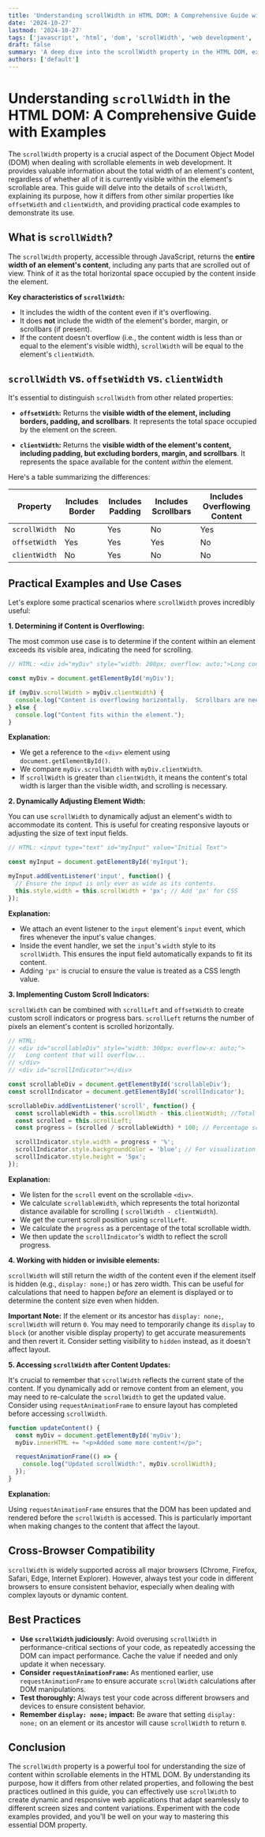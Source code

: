 ```yaml
---
title: 'Understanding scrollWidth in HTML DOM: A Comprehensive Guide with Examples'
date: '2024-10-27'
lastmod: '2024-10-27'
tags: ['javascript', 'html', 'dom', 'scrollWidth', 'web development', 'front-end', 'scroll', 'element']
draft: false
summary: 'A deep dive into the scrollWidth property in the HTML DOM, explaining its purpose, usage, and providing practical code examples to help you understand how to effectively use it for dynamic content manipulation and responsive designs.'
authors: ['default']
---
```


# Understanding `scrollWidth` in the HTML DOM: A Comprehensive Guide with Examples

The `scrollWidth` property is a crucial aspect of the Document Object Model (DOM) when dealing with scrollable elements in web development. It provides valuable information about the total width of an element's content, regardless of whether all of it is currently visible within the element's scrollable area. This guide will delve into the details of `scrollWidth`, explaining its purpose, how it differs from other similar properties like `offsetWidth` and `clientWidth`, and providing practical code examples to demonstrate its use.

## What is `scrollWidth`?

The `scrollWidth` property, accessible through JavaScript, returns the **entire width of an element's content**, including any parts that are scrolled out of view.  Think of it as the total horizontal space occupied by the content inside the element.

**Key characteristics of `scrollWidth`:**

*   It includes the width of the content even if it's overflowing.
*   It does **not** include the width of the element's border, margin, or scrollbars (if present).
*   If the content doesn't overflow (i.e., the content width is less than or equal to the element's visible width), `scrollWidth` will be equal to the element's `clientWidth`.

## `scrollWidth` vs. `offsetWidth` vs. `clientWidth`

It's essential to distinguish `scrollWidth` from other related properties:

*   **`offsetWidth`:**  Returns the **visible width of the element, including borders, padding, and scrollbars**. It represents the total space occupied by the element on the screen.

*   **`clientWidth`:** Returns the **visible width of the element's content, including padding, but excluding borders, margin, and scrollbars**. It represents the space available for the content *within* the element.

Here's a table summarizing the differences:

| Property      | Includes Border | Includes Padding | Includes Scrollbars | Includes Overflowing Content |
|---------------|-----------------|------------------|----------------------|------------------------------|
| `scrollWidth` | No              | Yes              | No                   | Yes                          |
| `offsetWidth` | Yes             | Yes              | Yes                  | No                           |
| `clientWidth` | No              | Yes              | No                   | No                           |

## Practical Examples and Use Cases

Let's explore some practical scenarios where `scrollWidth` proves incredibly useful:

**1. Determining if Content is Overflowing:**

The most common use case is to determine if the content within an element exceeds its visible area, indicating the need for scrolling.

```javascript
// HTML: <div id="myDiv" style="width: 200px; overflow: auto;">Long content...</div>

const myDiv = document.getElementById('myDiv');

if (myDiv.scrollWidth > myDiv.clientWidth) {
  console.log("Content is overflowing horizontally.  Scrollbars are needed.");
} else {
  console.log("Content fits within the element.");
}
```

**Explanation:**

*   We get a reference to the `<div>` element using `document.getElementById()`.
*   We compare `myDiv.scrollWidth` with `myDiv.clientWidth`.
*   If `scrollWidth` is greater than `clientWidth`, it means the content's total width is larger than the visible width, and scrolling is necessary.

**2. Dynamically Adjusting Element Width:**

You can use `scrollWidth` to dynamically adjust an element's width to accommodate its content. This is useful for creating responsive layouts or adjusting the size of text input fields.

```javascript
// HTML: <input type="text" id="myInput" value="Initial Text">

const myInput = document.getElementById('myInput');

myInput.addEventListener('input', function() {
  // Ensure the input is only ever as wide as its contents.
  this.style.width = this.scrollWidth + 'px'; // Add 'px' for CSS
});
```

**Explanation:**

*   We attach an event listener to the `input` element's `input` event, which fires whenever the input's value changes.
*   Inside the event handler, we set the `input`'s `width` style to its `scrollWidth`.  This ensures the input field automatically expands to fit its content.
*   Adding `'px'` is crucial to ensure the value is treated as a CSS length value.

**3. Implementing Custom Scroll Indicators:**

`scrollWidth` can be combined with `scrollLeft` and `offsetWidth` to create custom scroll indicators or progress bars.  `scrollLeft` returns the number of pixels an element's content is scrolled horizontally.

```javascript
// HTML:
// <div id="scrollableDiv" style="width: 300px; overflow-x: auto;">
//   Long content that will overflow...
// </div>
// <div id="scrollIndicator"></div>

const scrollableDiv = document.getElementById('scrollableDiv');
const scrollIndicator = document.getElementById('scrollIndicator');

scrollableDiv.addEventListener('scroll', function() {
  const scrollableWidth = this.scrollWidth - this.clientWidth; //Total scrollable distance.
  const scrolled = this.scrollLeft;
  const progress = (scrolled / scrollableWidth) * 100; // Percentage scrolled

  scrollIndicator.style.width = progress + '%';
  scrollIndicator.style.backgroundColor = 'blue'; // For visualization.
  scrollIndicator.style.height = '5px';
});
```

**Explanation:**

*   We listen for the `scroll` event on the scrollable `<div>`.
*   We calculate `scrollableWidth`, which represents the total horizontal distance available for scrolling ( `scrollWidth - clientWidth`).
*   We get the current scroll position using `scrollLeft`.
*   We calculate the `progress` as a percentage of the total scrollable width.
*   We then update the `scrollIndicator`'s width to reflect the scroll progress.

**4. Working with hidden or invisible elements:**

`scrollWidth` will still return the width of the content even if the element itself is hidden (e.g., `display: none;`) or has zero width. This can be useful for calculations that need to happen *before* an element is displayed or to determine the content size even when hidden.

**Important Note:** If the element or its ancestor has `display: none;`, `scrollWidth` will return `0`. You may need to temporarily change its `display` to `block` (or another visible display property) to get accurate measurements and then revert it.  Consider setting visibility to `hidden` instead, as it doesn't affect layout.

**5. Accessing `scrollWidth` after Content Updates:**

It's crucial to remember that `scrollWidth` reflects the current state of the content. If you dynamically add or remove content from an element, you may need to re-calculate the `scrollWidth` to get the updated value.  Consider using `requestAnimationFrame` to ensure layout has completed before accessing `scrollWidth`.

```javascript
function updateContent() {
  const myDiv = document.getElementById('myDiv');
  myDiv.innerHTML += "<p>Added some more content!</p>";

  requestAnimationFrame(() => {
    console.log("Updated scrollWidth:", myDiv.scrollWidth);
  });
}
```

**Explanation:**

Using `requestAnimationFrame` ensures that the DOM has been updated and rendered before the `scrollWidth` is accessed. This is particularly important when making changes to the content that affect the layout.

## Cross-Browser Compatibility

`scrollWidth` is widely supported across all major browsers (Chrome, Firefox, Safari, Edge, Internet Explorer).  However, always test your code in different browsers to ensure consistent behavior, especially when dealing with complex layouts or dynamic content.

## Best Practices

*   **Use `scrollWidth` judiciously:** Avoid overusing `scrollWidth` in performance-critical sections of your code, as repeatedly accessing the DOM can impact performance.  Cache the value if needed and only update it when necessary.
*   **Consider `requestAnimationFrame`:** As mentioned earlier, use `requestAnimationFrame` to ensure accurate `scrollWidth` calculations after DOM manipulations.
*   **Test thoroughly:**  Always test your code across different browsers and devices to ensure consistent behavior.
*   **Remember `display: none;` impact:**  Be aware that setting `display: none;` on an element or its ancestor will cause `scrollWidth` to return `0`.

## Conclusion

The `scrollWidth` property is a powerful tool for understanding the size of content within scrollable elements in the HTML DOM. By understanding its purpose, how it differs from other related properties, and following the best practices outlined in this guide, you can effectively use `scrollWidth` to create dynamic and responsive web applications that adapt seamlessly to different screen sizes and content variations. Experiment with the code examples provided, and you'll be well on your way to mastering this essential DOM property.
